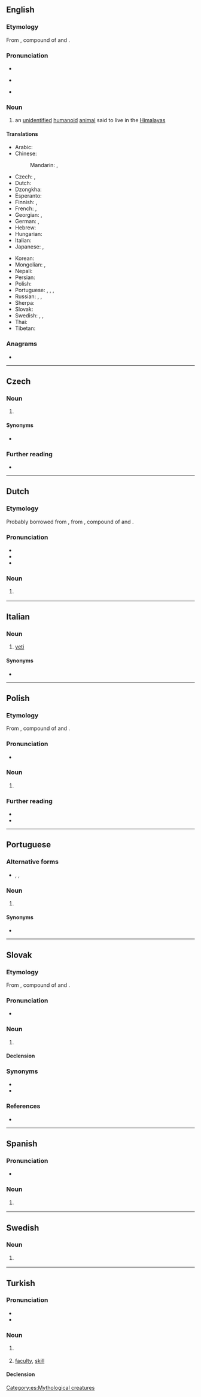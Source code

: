 {{also|Yeti|yéti|yètǐ}}
==English==
{{wikipedia}}
{{Commonscat}}

===Etymology===
From {{etyl|bo|en}} {{m|bo|གཡའ་དྲེད||rock bear}}, compound of {{m|bo|གཡའ||rocky or rocky place}} and {{m|bo|དྲེད||bear}}.

===Pronunciation===
* {{IPA|en|/ˈjɛ.ti/}}
* {{a|US}} {{IPA|en|/ˈjɛ.ti/|[ˈjɛ.ɾi]}}
* {{rhymes|en|ɛti}}

===Noun===
{{en-noun|yeti|yetis}}

# {{lb|en|cryptozoology}} an [[unidentified]] [[humanoid]] [[animal]] said to live in the [[Himalayas]]
#: {{syn|en|abominable snowman}}
#: {{coordinate terms|en|bigfoot|sasquatch|yowie|menk}}

====Translations====
{{trans-top|unidentified animal}}
* Arabic: {{t|ar|يَتِي|m}}
* Chinese:
*: Mandarin: {{t+|cmn|雪人|tr=xuěrén}}, {{t+|cmn|野人|tr=yěrén}}
* Czech: {{t|cs|yeti|m}}, {{t|cs|sněžný muž|m}}
* Dutch: {{t+|nl|yeti|m}}
* Dzongkha: {{t|dz|མི་རྒོད​}}
* Esperanto: {{t|eo|jetio}}
* Finnish: {{t+|fi|lumimies}}, {{t+|fi|jeti}}
* French: {{t+|fr|yéti|m}}, {{t+|fr|migou|m}}
* Georgian: {{t|ka|იეტი}}, {{t|ka|თოვლის კაცი}}
* German: {{t+|de|Yeti|m}}, {{t+|de|Schneemensch|m}}
* Hebrew: {{t|he|יטי}}
* Hungarian: {{t+|hu|jeti}}
* Italian: {{t+|it|yeti|m}}
* Japanese: {{t|ja|イエティー|tr=ietī}}, {{t|ja|野人|tr=やじん, yajin}}
{{trans-mid}}
* Korean: {{t|ko|예티}}
* Mongolian: {{t+|mn|алмас}}, {{t|mn|цасны хүн}}
* Nepali: {{t|ne|हिममानव}}
* Persian: {{t|fa|یتی}}
* Polish: {{t+|pl|yeti|m}}
* Portuguese: {{t|pt|ieti|m}}, {{t+|pt|iéti|m}}, {{t+|pt|yeti|m}}, {{t|pt|abominável homem das neves|m}}
* Russian: {{t+|ru|йе́ти|m}} {{qualifier|indeclinable}}, {{t+|ru|сне́жный челове́к|m}}, {{t+|ru|бигфу́т|m}}
* Sherpa: {{t-needed|xsr}}
* Slovak: {{t|sk|yeti|m}}
* Swedish: {{t|sv|yeti|c}}, {{t|sv|jeti|c}}, {{t+|sv|snöman}}
* Thai: {{t+|th|เยติ|tr=yaydtì}}
* Tibetan: {{t|bo|མི་རྒོད}}
{{trans-bottom}}

===Anagrams===
* {{anagrams|en|a=eity|-iety|yite}}

----

==Czech==

===Noun===
{{cs-noun|g=m}}

# {{l|en|yeti}} {{gloss|unidentified animal}}

====Synonyms====
* {{l|cs|sněžný muž}}

===Further reading===
* {{R:KNLA}}

----

==Dutch==

===Etymology===
Probably borrowed from {{bor|nl|en|yeti}}, from {{der|nl|bo|གཡའ་དྲེད||rock bear}}, compound of {{m|bo|གཡའ||rocky or rocky place}} and {{m|bo|དྲེད||bear}}.

===Pronunciation===
* {{IPA|nl|/ˈjeː.ti/}}
* {{audio|nl|Nl-yeti.ogg|Audio}}
* {{hyphenation|nl|ye|ti}}

===Noun===
{{nl-noun|m|-'s|yetietje}}

# {{lb|nl|cryptozoology}} {{l|en|yeti}}
#: {{syn|nl|verschrikkelijke sneeuwman}}

----

==Italian==

===Noun===
{{wikipedia|lang=it}}
{{it-noun|m|-}}

# [[#English|yeti]]

====Synonyms====
* {{l|it|abominevole uomo delle nevi}}

----

==Polish==
{{wp|lang=pl}}

===Etymology===
From {{der|pl|bo|གཡའ་དྲེད||rock bear}}, compound of {{m|bo|གཡའ||rocky or rocky place}} and {{m|bo|དྲེད||bear}}.

===Pronunciation===
* {{pl-IPA|/jeti/}}

===Noun===
{{pl-noun|g=m-an|indecl=yes}}

# {{l|en|yeti}}

===Further reading===
* {{R:pl:WSJP}}
* {{R:PWN}}

{{c|pl|Cryptozoology}}

----

==Portuguese==

===Alternative forms===
* {{l|pt|iéti}}, {{l|pt|ieti}}, {{l|pt|yéti}}

===Noun===
{{pt-noun|m}}

# {{lb|pt|cryptozoology}} {{l|en|yeti}} {{gloss|unidentified humanoid of the Himalayas}}

====Synonyms====
* {{l|pt|abominável homem das neves}}

----

==Slovak==

===Etymology===
From {{etyl|bo|sk}} {{m|bo|གཡའ་དྲེད||rock bear}}, compound of {{m|bo|གཡའ||rocky or rocky place}} and {{m|bo|དྲེད||bear}}.

===Pronunciation===
* {{IPA|sk|/ˈje.ti/}}

===Noun===
{{sk-noun|g=m|gen=yetiho|pl=yetiovia|genpl=yetiov|decl=kuli}}

# {{lb|sk|cryptozoology}} {{l|en|yeti}}

====Declension====
{{sk-decl-noun|yeti|yetiho|yetimu|yetiho|yetim|yetim|yetiovia|yetiov|yetiom|yetiov|yetioch|yetiami}}

===Synonyms===
* {{l|sk|snežný človek|g=m}}
* {{l|sk|snežný muž|g=m}}

===References===
* {{R:SDK}}

----

==Spanish==

===Pronunciation===
* {{es-IPA}}

===Noun===
{{es-noun|m}}

# {{lb|es|folklore}} {{l|en|yeti}}

[[Category:es:Mythological creatures]]

----

==Swedish==

===Noun===
{{head|sv|noun|g=c}}

# {{lb|sv|cryptozoology}} {{l|en|yeti}}

----

==Turkish==

===Pronunciation===
* {{IPA|tr|[jeti]}}
* {{hyphenation|tr|ye|ti}}

===Noun===
{{tr-noun|yi|ler}}

# {{lb|tr|cryptozoology}} {{l|en|yeti}}
# {{lb|tr|philosophy|psychology}} [[faculty]], [[skill]]

====Declension====
{{tr-infl-noun-v|i}}